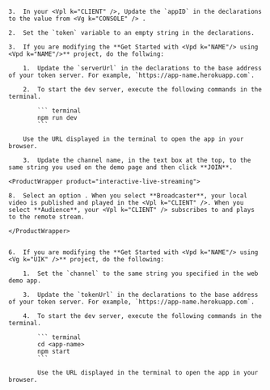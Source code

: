 <PlatformWrapper platform="web">

    3.  In your <Vpl k="CLIENT" />, Update the `appID` in the declarations to the value from <Vg k="CONSOLE" /> .

    2.  Set the `token` variable to an empty string in the declarations.

    3.  If you are modifying the **Get Started with <Vpd k="NAME"/> using <Vpd k="NAME"/>** project, do the follwing:

        1.  Update the `serverUrl` in the declarations to the base address of your token server. For example, `https://app-name.herokuapp.com`.

        2.  To start the dev server, execute the following commands in the terminal.

            ``` terminal
            npm run dev
            ```

        Use the URL displayed in the terminal to open the app in your browser.

        3.  Update the channel name, in the text box at the top, to the same string you used on the demo page and then click **JOIN**.

    <ProductWrapper product="interactive-live-streaming">

    8.  Select an option . When you select **Broadcaster**, your local video is published and played in the <Vpl k="CLIENT" />. When you select **Audience**, your <Vpl k="CLIENT" /> subscribes to and plays to the remote stream.

    </ProductWrapper>


    6.  If you are modifying the **Get Started with <Vpd k="NAME"/> using <Vg k="UIK" />** project, do the following:

        1.  Set the `channel` to the same string you specified in the web demo app.

        3.  Update the `tokenUrl` in the declarations to the base address of your token server. For example, `https://app-name.herokuapp.com`.

        4.  To start the dev server, execute the following commands in the terminal.

            ``` terminal
            cd <app-name>
            npm start
            ```

            Use the URL displayed in the terminal to open the app in your browser.
</PlatformWrapper>
